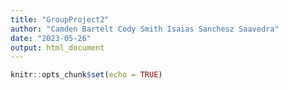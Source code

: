 ```yaml
---
title: "GroupProject2"
author: "Camden Bartelt Cody Smith Isaias Sanchesz Saavedra"
date: "2023-05-26"
output: html_document
---
```


```r
knitr::opts_chunk$set(echo = TRUE)
```

